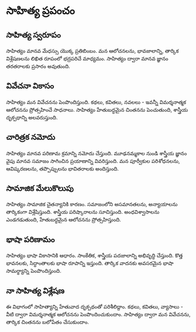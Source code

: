 # సాహిత్య ప్రపంచం

## సాహిత్య స్వరూపం

సాహిత్యం మానవ మేధస్సు యొక్క ప్రతిబింబం. మన ఆలోచనలను, భావజాలాన్ని, తార్కిక విశ్లేషణలను లిఖిత రూపంలో భద్రపరిచే మాధ్యమం. సాహిత్యం ద్వారా మానవ జ్ఞానం తరతరాలకు ప్రసారం అవుతుంది.

## వివేచనా వికాసం

సాహిత్యం మన వివేచనను పెంపొందిస్తుంది. కథలు, కవితలు, నవలలు - ఇవన్నీ విమర్శనాత్మక ఆలోచనను ప్రోత్సహించే సాధనాలు. సాహిత్యం హేతుబద్ధమైన చింతనను పెంచుతుంది, శాస్త్రీయ దృక్పథాన్ని అలవరుస్తుంది.

## చారిత్రక నమోదు

సాహిత్యం మానవ పరిణామ క్రమాన్ని నమోదు చేస్తుంది. మూఢనమ్మకాల నుండి శాస్త్రీయ జ్ఞానం వైపు మానవ సమాజం సాగించిన ప్రయాణాన్ని వివరిస్తుంది. మన పూర్వీకుల పరిశోధనలను, ఆవిష్కరణలను, తప్పొప్పులను భావితరాలకు అందిస్తుంది.

## సామాజిక మేలుకొలుపు

సాహిత్యం సామాజిక చైతన్యానికి కారణం. సమాజంలోని అసమానతలను, అన్యాయాలను తార్కికంగా విశ్లేషిస్తుంది. శాస్త్రీయ పరిష్కారాలను సూచిస్తుంది. అంధవిశ్వాసాలను ఎండగడుతుంది, హేతుబద్ధమైన ఆలోచనను ప్రోత్సహిస్తుంది.

## భాషా పరిణామం

సాహిత్యం భాషా వికాసానికి ఆధారం. సాంకేతిక, శాస్త్రీయ పదజాలాన్ని అభివృద్ధి చేస్తుంది. కొత్త భావనలకు, సిద్ధాంతాలకు భాషా రూపాన్ని ఇస్తుంది. తార్కిక వాదనకు అవసరమైన భాషా సామర్థ్యాన్ని పెంపొందిస్తుంది.

## నా సాహిత్య విశ్లేషణ

ఈ విభాగంలో సాహిత్యాన్ని హేతువాద దృక్పథంతో పరిశీలిద్దాం. కథలు, కవితలు, వ్యాసాలు - వీటి ద్వారా విమర్శనాత్మక ఆలోచనను పెంపొందించుకుందాం. సాహిత్యం ద్వారా మన వివేచనను, తార్కిక చింతనను బలోపేతం చేసుకుందాం.
